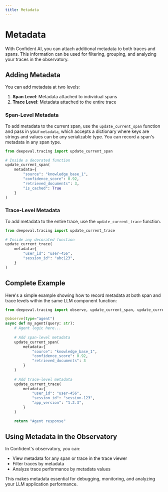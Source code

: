 ```yaml
---
title: Metadata
---
```


# Metadata

With Confident AI, you can attach additional metadata to both traces and spans. This information can be used for filtering, grouping, and analyzing your traces in the observatory.

## Adding Metadata

You can add metadata at two levels:

1. **Span Level**: Metadata attached to individual spans
2. **Trace Level**: Metadata attached to the entire trace

### Span-Level Metadata

To add metadata to the current span, use the `update_current_span` function and pass in your `metadata`, which accepts a dictionary where keys are strings and values can be any serializable type. You can record a span's metadata in any span type.

```python
from deepeval.tracing import update_current_span

# Inside a decorated function
update_current_span(
    metadata={
        "source": "knowledge_base_1",
        "confidence_score": 0.92,
        "retrieved_documents": 3,
        "is_cached": True
    }
)
```

### Trace-Level Metadata

To add metadata to the entire trace, use the `update_current_trace` function.

```python
from deepeval.tracing import update_current_trace

# Inside any decorated function
update_current_trace(
    metadata={
        "user_id": "user-456",
        "session_id": "abc123",
    }
)
```

## Complete Example

Here's a simple example showing how to record metadata at both span and trace levels within the same LLM component function:

```python
from deepeval.tracing import observe, update_current_span, update_current_trace

@observe(type="agent")
async def my_agent(query: str):
    # Agent logic here...
    
    # Add span-level metadata
    update_current_span(
        metadata={
            "source": "knowledge_base_1",
            "confidence_score": 0.92,
            "retrieved_documents": 3
        }
    )
    
    # Add trace-level metadata
    update_current_trace(
        metadata={
            "user_id": "user-456",
            "session_id": "session-123",
            "app_version": "1.2.3",
        }
    )

    return "Agent response"
```

## Using Metadata in the Observatory

In Confident's observatory, you can:

- View metadata for any span or trace in the trace viewer
- Filter traces by metadata
- Analyze trace performance by metadata values

This makes metadata essential for debugging, monitoring, and analyzing your LLM application performance.
